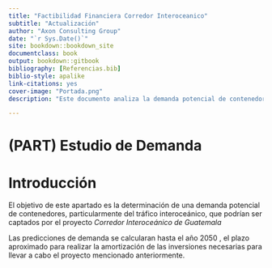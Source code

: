 ```yaml
---
title: "Factibilidad Financiera Corredor Interoceanico"
subtitle: "Actualización"
author: "Axon Consulting Group"
date: "`r Sys.Date()`"
site: bookdown::bookdown_site
documentclass: book
output: bookdown::gitbook
bibliography: [Referencias.bib]
biblio-style: apalike
link-citations: yes
cover-image: "Portada.png"
description: "Este documento analiza la demanda potencial de contenedores que podría ser cubierta por un proyecto en el Oriente guatemalteco "

---
```

# (PART) Estudio de Demanda {-}

# Introducción {-}

El objetivo de este apartado es la determinación de una demanda potencial de contenedores, particularmente del tráfico interoceánico, que podrían ser captados por el proyecto *Corredor Interoceánico de Guatemala*

<!-- revisar hasta que año realizaremos las predicciones -->

Las predicciones de demanda se calcularan hasta el año 2050 , el plazo aproximado para realizar la amortización de las inversiones necesarias para llevar a cabo el proyecto mencionado anteriormente.
